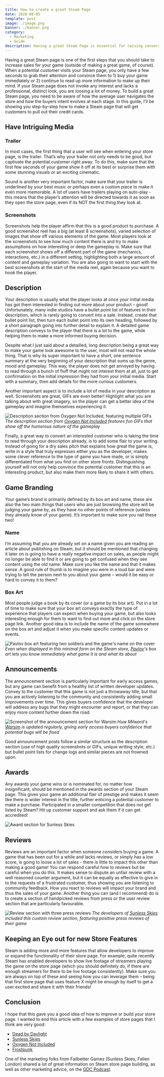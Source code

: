 ```yaml
---
title: How to create a great Steam Page
date: 2020-08-05
template: post
image: ./image.png
banner: ./banner.png
category:
  - Marketing
  - Guide
description: Having a great Steam Page is essential for raising conversions. Find out what you need to consider!
---
```



Having a great Steam page is one of the first steps that you should take to increase sales for your
game (outside of making a great game, of course). When a potential customer visits your Steam
page, you only have a few seconds to grab their attention and convince them to 1) buy your game
immediately or 2) continue to read up more information to make up their mind. If your Steam page
does not invoke any interest and lacks a professional, distinct look, you are loosing a lot of money.
To build a great Steam page, you need to be aware of how the average user navigates the store and
how the buyers intent evolves at each stage. In this guide, I’ll be showing you step-by-step how to
make a Steam page that will get customers to pull out their credit cards.

## Have Intriguing Media

### Trailer

In most cases, the first thing that a user will see when entering your store page, is the trailer. That’s
why your trailer not only needs to be good, but captivate the potential customer right away. To do
this, make sure that the first few seconds of your game show it off at its best or surprise them with
some stunning visuals or an exciting cinematic.

Sound is another very important factor, make sure that your trailer is underlined by your
best music or perhaps even a custom piece to make it even more memorable. A lot of users
have trailers playing on auto-play - this means that the player’s attention will be directed towards
it as soon as they open the store page, even if its NOT the first thing they look at.

### Screenshots

Screenshots help the player affirm that this is a good product to purchase. A good screenshot reel
has a big (at least 8 screenshots), varied selection of images that show off various elements of the
game. Most players look at the screenshots to see how much content there is and try to make
assumptions on how interesting or deep the gameplay is. Make sure that each screenshot shows off
a different part of the game (mechanics, interactions, etc.) in a different setting, highlighting both a
large amount of content and gameplay variation. You are also going to want to start with the best
screenshots at the start of the media reel, again because you want to hook the player.

## Description

Your description is usually what the player looks at once your initial media has got them interested
in finding out more about your product – good! Unfortunately, many indie studios have a bullet
point list of features in their description, which is rarely going to convert into a sale. Instead, create
that bullet point list, then turn each bullet point into its own heading, followed by a short paragraph
going into further detail to explain it. A detailed game description conveys to the player that there is
a lot to the game, while helping them to make a more informed buying decision.

Despite what I just said about a detailled, long description being a great way to make your game look awesome 
to the user, most will not read the whole thing. That is why its super important to have a short, one sentence 
summary at the very beginning of your description that sums up the genre, mood and gameplay. This way, the player 
does not get annoyed by having to read through a bunch of fluff that might not interest them at all, just to get 
confirmation on the initial impression they had from your initial media. Start with a summary, then add details for 
the more curious customers.

Another important aspect is to include a lot of media in your description as well. Screenshots are
great, GIFs are even better! Highlight what you are talking about with great imagery, so the player
can get a better idea of the gameplay and imagine themselves experiencing it.

![Description section from Oxygen Not Included, featuring multiple GIFs](./oxygen.png)
*The description section from [Oxygen Not Included](https://store.steampowered.com/app/457140/Oxygen_Not_Included/) features fun GIFs that show off the humerous nature of the gameplay*

Finally, a great way to convert an interested customer who is taking the time to read through your
description already, is to add some flair to your writing. Instead of going for a dry sales pitch that
explains how great the game is, write in a style that truly expresses either you as the developer,
makes some clever reference to the type of game you have made, or is simply differentiated from what
you find on other store fronts. Distinguishing yourself will not only help convince the potential
customer that this is an interesting product, but also make them more likely to share it with others.

## Game Branding

Your game’s brand is primarily defined by its box art and name, these are also the two main things
that users who are just browsing the store will be judging your game by, as they have no other
points of reference (unless they already know of your game). It’s important to make sure you nail
these two!

### Name

I’m assuming that you are already set on a name given you are reading an article about publishing
on Steam, but it should be mentioned that changing it later on is going to have a really negative
impact on sales, as people might no longer be able to find it or are going to get confused when they
see content using the old name. Make sure you like the name and that it makes sense. A good rule of
thumb is to imagine you were in a loud bar and were trying to tell the person next to you about your
game – would it be easy or hard to convey it to them?

### Box Art

Most people judge a book by its cover (or a game by its box art). Put in a lot of time to make sure
that your box art conveys exactly the type of experience that players can expect when buying your
game, but also looks interesting enough for them to want to find out more and click on the store
page link. Another good idea is to include the name of the game somewhere on the box art and adjust it 
when you make specific content updates or events.

![Pavlov box art featuring two soldiers and the game's name on the cover](./box-art.png)
*Even when displayed in this minimal form on the Steam store, [Pavlov](https://store.steampowered.com/app/555160/Pavlov_VR/)'s box art lets you know immediately what game it is and what its about*

## Announcements

The announcement section is particularly important for early access games, but any game can
benefit from a healthy list of written developer updates. Convey to the customer that this game is
not just a throwaway title, but that you are actively listening to the community and consistently
adding small improvements over time. This gives buyers confidence that the developer will address
any bugs that they might encounter and report, or that they can enjoy more content further down the
road.

![Screenshot of the announcement section for Warsim](./warsim-update.png)
*Huw Milward's [Warsim](https://store.steampowered.com/app/659540/Warsim_The_Realm_of_Aslona/) is updated regularly, giving early access buyers confidence that potential bugs will be fixed*

Good announcement posts follow a similar structure as the description section (use of high quality
screenshots or GIFs, unique writing style, etc.) but bullet point lists for change logs and similar
pieces are not frowned upon.


## Awards

Any awards your game wins or is nominated for, no matter how insignificant, should be mentioned
in the awards section of your Steam page. This gives your game an additional flair of prestige and
makes it seem like there is wider interest in the title, further enticing a potential customer to make a
purchase. Participated in a smaller competition that does not get listed by Steam? Hit up customer
support and ask them if it can get accredited!

![Award section for Sunless Skies](./sunless-skies.png)

## Reviews

Reviews are an important factor when someone considers buying a game. A game that has been out for a while and lacks reviews, 
or simply has a low score, is going to loose a lot of sales - there is little to impact this other than making a good game! You can respond careful how 
to reviews but be careful when you do this. It makes sense to dispute an unfair review with a well reasoned counter argument, but it can be equally 
as effective to give in to the requests of a frustrated customer, thus showing you are listening to community feedback. How you react to reviews will 
impact your brand and thus the sales of your game. Another thing you can (and I recommend) do is to create a section of handpicked reviews from press or 
the user review section that are particularly favourable.

![Review section with three press reviews](./reviews-custom.png)
*The developers of [Sunless Skies](https://store.steampowered.com/app/596970/SUNLESS_SKIES/) included this custom review section, featuring positive press reviews of their game*

## Keeping an Eye out for new Store Features

Steam is adding more and more features that allow developers to improve or expand the
functionality of their store page. For example, quite recently Steam has enabled developers to show
live footage of streamers playing the game on the store page (which you should definitely do, if
there are enough streamers for there to be live footage consistently). Make sure you are always on
top of these and seeing how you can leverage them – being that first store page that uses feature X
might be enough by itself to get a user excited and share it with their friends!

## Conclusion

I hope that this gave you a good idea of how to improve or build your store page. I wanted to end this article with a few examples 
of store pages that I think are very good:
- [Dead by Daylight](https://store.steampowered.com/app/381210/Dead_by_Daylight/)
- [Sunless Skies](https://store.steampowered.com/app/596970/SUNLESS_SKIES/)
- [Oxygen Not Included](https://store.steampowered.com/app/457140/Oxygen_Not_Included/)
- [Frostpunk](https://store.steampowered.com/app/323190/Frostpunk/)

One of the marketing folks from Failbetter Games (Sunless Skies, Fallen London) shared a lot of great information on Steam store page building, as 
well as other marketing advice, on the [GDC Podcast](https://www.youtube.com/watch?v=uaQP0YY0Eso).